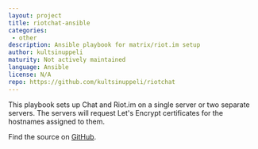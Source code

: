 ```yaml
---
layout: project
title: riotchat-ansible
categories:
 - other
description: Ansible playbook for matrix/riot.im setup
author: kultsinuppeli
maturity: Not actively maintained
language: Ansible
license: N/A
repo: https://github.com/kultsinuppeli/riotchat
---
```


This playbook sets up Chat and Riot.im on a single server or two separate servers. The servers will request Let's Encrypt certificates for the hostnames assigned to them.

Find the source on [GitHub](https://github.com/kultsinuppeli/riotchat).
